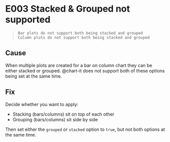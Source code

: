 
<Meta title="Errors & Warnings/Errors/E003" />

# E003 Stacked & Grouped not supported

> `Bar plots do not support both being stacked and grouped`  
> `Column plots do not support both being stacked and grouped`

## Cause

When multiple plots are created for a bar on column chart they can be either stacked or grouped. @chart-it does not support both of these options being set at the same time.

## Fix

Decide whether you want to apply:

-   Stacking (bars/columns) sit on top of each other
-   Grouping (bars/columns) sit side by side

Then set either the `grouped` or `stacked` option to `true`, but not both options at the same time.
